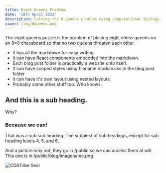 ---
title: Eight Queens Problem 
date: '18th April 2023'
description: Solving the 8 queens problem using computational biology. 
cover: /img/8queens.png
---

The eight queens puzzle is the problem of placing eight chess queens on an 8×8 chessboard so that no two queens threaten each other. 

- It has all the markdown for easy writing.
- It can have React components embedded into the markdown.
- Each blog post folder is practically a website unto itself.
- It can have scoped styles using filename.module.css in the blog post folder
- It can have it's own layout using nested layouts.
- Probably some other stuff too. Who knows.

## And this is a sub heading.

Why?

### Because we can!

That was a sub sub heading. The subbiest of sub headings, except for sub heading levels 4, 5, and 6.

And a picture why not, they go in /public so we can access them at will. This one is in /public/blog/imagename.png.

![CDATribe Seal](/media/8queens.png)
